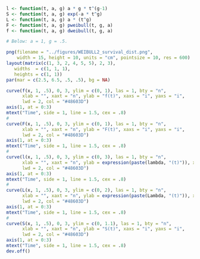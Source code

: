 ```r
l <- function(t, a, g) a * g * t^(g-1)
S <- function(t, a, g) exp(-a * t^g)
L <- function(t, a, g) a * (t^g) 
F <- function(t, a, g) pweibull(t, g, a)
f <- function(t, a, g) dweibull(t, g, a)

# Below: a = 1, g = .5.

png(filename = "../figures/WEIBULL2_survival_dist.png", 
    width = 15, height = 10, units = "cm", pointsize = 10, res = 600)
layout(matrix(c(1, 3, 2, 4, 5, 5), 2, 3),
   widths  = c(1, 1, 1), 
   heights = c(1, 1))
par(mar = c(2.5, 6.5, .5, .5), bg = NA)

curve(f(x, 1, .5), 0, 3, ylim = c(0, 1), las = 1, bty = "n", 
      xlab = "", xaxt = "n", ylab = "f(t)", xaxs = "i", yaxs = "i", 
      lwd = 2, col = "#48603D")
axis(1, at = 0:3)
mtext("Time", side = 1, line = 1.5, cex = .8)
# 
curve(F(x, 1, .5), 0, 3, ylim = c(0, 1), las = 1, bty = "n", 
      xlab = "", xaxt = "n", ylab = "F(t)", xaxs = "i", yaxs = "i", 
      lwd = 2, col = "#48603D")
axis(1, at = 0:3)
mtext("Time", side = 1, line = 1.5, cex = .8)
# 
curve(l(x, 1, .5), 0, 3, ylim = c(0, 3), las = 1, bty = "n", 
      xlab = "", xaxt = "n", ylab = expression(paste(lambda, "(t)")), xaxs = "i", yaxs = "i", 
      lwd = 2, col = "#48603D")
axis(1, at = 0:3)
mtext("Time", side = 1, line = 1.5, cex = .8)
# 
curve(L(x, 1, .5), 0, 3, ylim = c(0, 2), las = 1, bty = "n", 
      xlab = "", xaxt = "n", ylab = expression(paste(Lambda, "(t)")), xaxs = "i", yaxs = "i", 
      lwd = 2, col = "#48603D")
axis(1, at = 0:3)
mtext("Time", side = 1, line = 1.5, cex = .8)
# 
curve(S(x, 1, .5), 0, 3, ylim = c(0, 1.1), las = 1, bty = "n", 
      xlab = "", xaxt = "n", ylab = "S(t)", xaxs = "i", yaxs = "i", 
      lwd = 2, col = "#48603D")
axis(1, at = 0:3)
mtext("Time", side = 1, line = 1.5, cex = .8)
dev.off()
```

